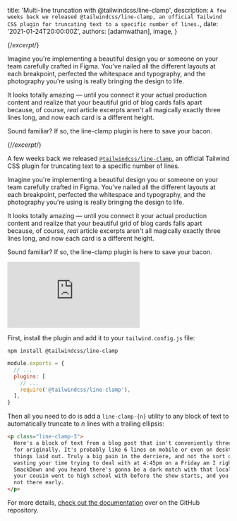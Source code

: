 
  title: 'Multi-line truncation with @tailwindcss/line-clamp',
  description: `A few weeks back we released @tailwindcss/line-clamp, an official Tailwind CSS plugin for truncating text to a specific number of lines.`,
  date: '2021-01-24T20:00:00Z',
  authors: [adamwathan],
  image,
}

{/*excerpt*/}

Imagine you're implementing a beautiful design you or someone on your team carefully crafted in Figma. You've nailed all the different layouts at each breakpoint, perfected the whitespace and typography, and the photography you're using is really bringing the design to life.

It looks totally amazing — until you connect it your actual production content and realize that your beautiful grid of blog cards falls apart because, of course, _real_ article excerpts aren't all magically exactly three lines long, and now each card is a different height.

Sound familiar? If so, the line-clamp plugin is here to save your bacon.

{/*/excerpt*/}

<p className="lead">A few weeks back we released <a href="https://github.com/tailwindlabs/tailwindcss-line-clamp"><code>@tailwindcss/line-clamp</code></a>, an official Tailwind CSS plugin for truncating text to a specific number of lines.</p>

Imagine you're implementing a beautiful design you or someone on your team carefully crafted in Figma. You've nailed all the different layouts at each breakpoint, perfected the whitespace and typography, and the photography you're using is really bringing the design to life.

It looks totally amazing — until you connect it your actual production content and realize that your beautiful grid of blog cards falls apart because, of course, _real_ article excerpts aren't all magically exactly three lines long, and now each card is a different height.

Sound familiar? If so, the line-clamp plugin is here to save your bacon.

<div className="relative" style={{ paddingBottom: '56.25%' }}>
  <iframe
    className="absolute inset-0 h-full w-full"
    src="https://www.youtube.com/embed/klh-jMTm5PU"
    frameBorder="0"
    allow="accelerometer; autoplay; clipboard-write; encrypted-media; gyroscope; picture-in-picture"
    allowFullScreen
  ></iframe>
</div>

First, install the plugin and add it to your `tailwind.config.js` file:

```shell
npm install @tailwindcss/line-clamp
```

```js tailwind.config.js
module.exports = {
  // ...
  plugins: [
    // ...
    require('@tailwindcss/line-clamp'),
  ],
}
```

Then all you need to do is add a `line-clamp-{n}` utility to any block of text to automatically truncate to _n_ lines with a trailing ellipsis:

```html
<p class="line-clamp-3">
  Here's a block of text from a blog post that isn't conveniently three lines long like you designed
  for originally. It's probably like 6 lines on mobile or even on desktop depending on how you have
  things laid out. Truly a big pain in the derriere, and not the sort of thing you expected to be
  wasting your time trying to deal with at 4:45pm on a Friday am I right? You've got tickets to
  SmackDown and you heard there's gonna be a dark match with that local guy from two towns over that
  your cousin went to high school with before the show starts, and you're gonna miss it if you're
  not there early.
</p>
```

For more details, [check out the documentation](https://github.com/tailwindlabs/tailwindcss-line-clamp/) over on the GitHub repository.
